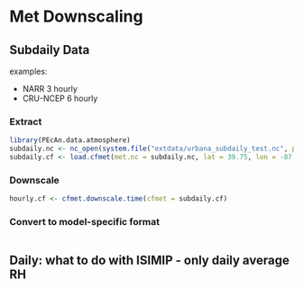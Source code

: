 Met Downscaling
===============

## Subdaily Data

examples:

* NARR 3 hourly
* CRU-NCEP 6 hourly

### Extract 

```r
library(PEcAn.data.atmosphere)
subdaily.nc <- nc_open(system.file("extdata/urbana_subdaily_test.nc", package = "PEcAn.data.atmosphere"))
subdaily.cf <- load.cfmet(met.nc = subdaily.nc, lat = 39.75, lon = -87.25, start.date = "1979-01-01", end.date = "1979-06-30")
```

### Downscale

```r

hourly.cf <- cfmet.downscale.time(cfmet = subdaily.cf)

```

### Convert to model-specific format

```r

```
## Daily: what to do with ISIMIP - only daily average RH
